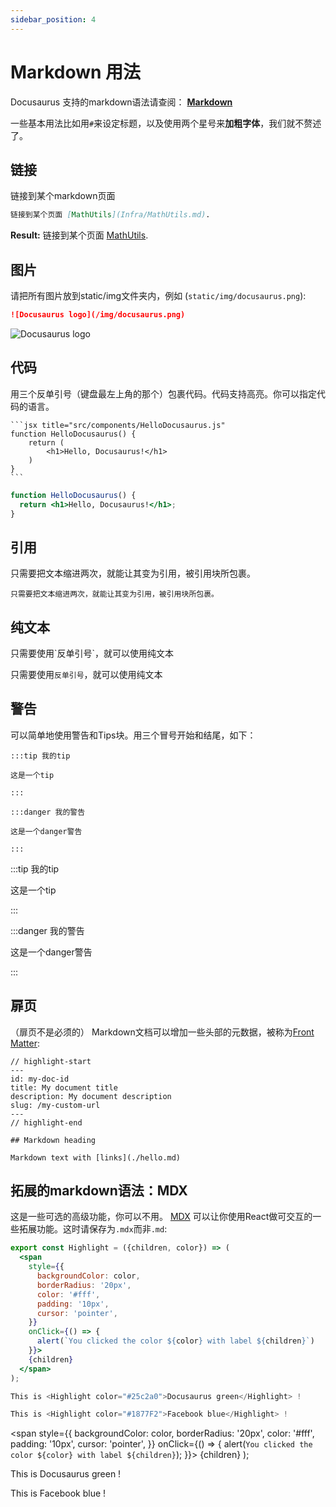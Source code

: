 ```yaml
---
sidebar_position: 4
---
```


# Markdown 用法

Docusaurus 支持的markdown语法请查阅： **[Markdown](https://daringfireball.net/projects/markdown/syntax)**

一些基本用法比如用`#`来设定标题，以及使用两个星号来**加粗字体**，我们就不赘述了。


## 链接

链接到某个markdown页面

```md
链接到某个页面 [MathUtils](Infra/MathUtils.md).
```

**Result:** 链接到某个页面 [MathUtils](Infra/MathUtils.md).

## 图片
请把所有图片放到static/img文件夹内，例如
(`static/img/docusaurus.png`):

```md
![Docusaurus logo](/img/docusaurus.png)
```

![Docusaurus logo](/img/docusaurus.png)


## 代码

用三个反单引号（键盘最左上角的那个）包裹代码。代码支持高亮。你可以指定代码的语言。

    ```jsx title="src/components/HelloDocusaurus.js"
    function HelloDocusaurus() {
        return (
            <h1>Hello, Docusaurus!</h1>
        )
    }
    ```

```jsx title="src/components/HelloDocusaurus.js"
function HelloDocusaurus() {
  return <h1>Hello, Docusaurus!</h1>;
}
```

## 引用
只需要把文本缩进两次，就能让其变为引用，被引用块所包裹。

    只需要把文本缩进两次，就能让其变为引用，被引用块所包裹。

## 纯文本

只需要使用\`反单引号\`，就可以使用纯文本

只需要使用`反单引号`，就可以使用纯文本

## 警告

可以简单地使用警告和Tips块。用三个冒号开始和结尾，如下：

    :::tip 我的tip

    这是一个tip

    :::

    :::danger 我的警告

    这是一个danger警告

    :::

:::tip 我的tip

这是一个tip

:::

:::danger 我的警告

这是一个danger警告

:::

## 扉页
（扉页不是必须的）
Markdown文档可以增加一些头部的元数据，被称为[Front Matter](https://jekyllrb.com/docs/front-matter/):

```text title="my-doc.md"
// highlight-start
---
id: my-doc-id
title: My document title
description: My document description
slug: /my-custom-url
---
// highlight-end

## Markdown heading

Markdown text with [links](./hello.md)

```


## 拓展的markdown语法：MDX

这是一些可选的高级功能，你可以不用。
[MDX](https://mdxjs.com/) 可以让你使用React做可交互的一些拓展功能。这时请保存为`.mdx`而非`.md`:

```jsx
export const Highlight = ({children, color}) => (
  <span
    style={{
      backgroundColor: color,
      borderRadius: '20px',
      color: '#fff',
      padding: '10px',
      cursor: 'pointer',
    }}
    onClick={() => {
      alert(`You clicked the color ${color} with label ${children}`)
    }}>
    {children}
  </span>
);

This is <Highlight color="#25c2a0">Docusaurus green</Highlight> !

This is <Highlight color="#1877F2">Facebook blue</Highlight> !
```

  <span
    style={{
      backgroundColor: color,
      borderRadius: '20px',
      color: '#fff',
      padding: '10px',
      cursor: 'pointer',
    }}
    onClick={() => {
      alert(`You clicked the color ${color} with label ${children}`);
    }}>
    {children}
  </span>
);

This is <Highlight color="#25c2a0">Docusaurus green</Highlight> !

This is <Highlight color="#1877F2">Facebook blue</Highlight> !
